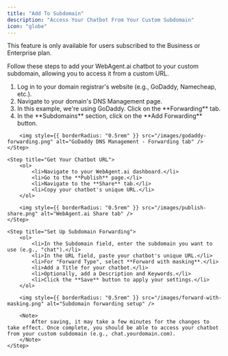 ```yaml
---
title: "Add To Subdomain"
description: "Access Your Chatbot From Your Custom Subdomain"
icon: "globe"
---
```


<Note>This feature is only available for users subscribed to the Business or Enterprise plan.</Note>

Follow these steps to add your WebAgent.ai chatbot to your custom subdomain, allowing you to access it from a custom URL.

<Steps titleSize="h2">
    <Step title="Access Domain Forwarding Settings">
        <ol>
            <li>Log in to your domain registrar's website (e.g., GoDaddy, Namecheap, etc.).</li>
            <li>Navigate to your domain's DNS Management page.</li>
            <li>In this example, we're using GoDaddy. Click on the **Forwarding** tab.</li>
            <li>In the **Subdomains** section, click on the **Add Forwarding** button.</li>
        </ol>

        <img style={{ borderRadius: "0.5rem" }} src="/images/godaddy-forwarding.png" alt="GoDaddy DNS Management - Forwarding tab" />
    </Step>

    <Step title="Get Your Chatbot URL">
        <ol>
            <li>Navigate to your WebAgent.ai dashboard.</li>
            <li>Go to the **Publish** page.</li>
            <li>Navigate to the **Share** tab.</li>
            <li>Copy your chatbot's unique URL.</li>
        </ol>

        <img style={{ borderRadius: "0.5rem" }} src="/images/publish-share.png" alt="WebAgent.ai Share tab" />
    </Step>

    <Step title="Set Up Subdomain Forwarding">
        <ol>
            <li>In the Subdomain field, enter the subdomain you want to use (e.g., "chat").</li>
            <li>In the URL field, paste your chatbot's unique URL.</li>
            <li>For "Forward Type", select **Forward with masking**.</li>
            <li>Add a Title for your chatbot.</li>
            <li>Optionally, add a Description and Keywords.</li>
            <li>Click the **Save** button to apply your settings.</li>
        </ol>

        <img style={{ borderRadius: "0.5rem" }} src="/images/forward-with-masking.png" alt="Subdomain forwarding setup" />

        <Note>
            After saving, it may take a few minutes for the changes to take effect. Once complete, you should be able to access your chatbot from your custom subdomain (e.g., chat.yourdomain.com).
        </Note>
    </Step>

</Steps>
